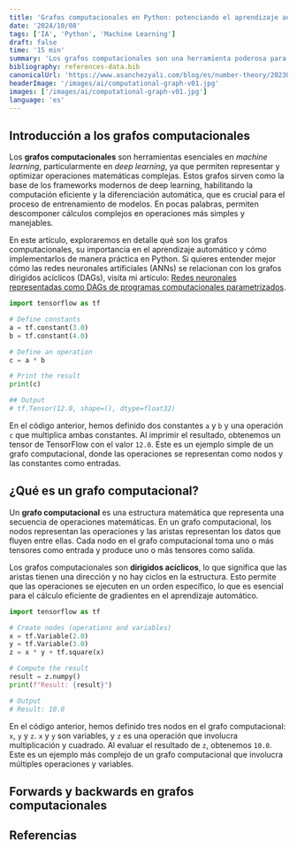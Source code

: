 ```yaml
---
title: 'Grafos computacionales en Python: potenciando el aprendizaje automático'
date: '2024/10/08'
tags: ['IA', 'Python', 'Machine Learning']
draft: false
time: '15 min'
summary: 'Los grafos computacionales son una herramienta poderosa para el aprendizaje automático. En este artículo, aprenderás cómo usarlos en Python para mejorar tus modelos de aprendizaje automático.'
bibliography: references-data.bib
canonicalUrl: 'https://www.asanchezyali.com/blog/es/number-theory/20230108DivisionAlgorithm'
headerImage: '/images/ai/computational-graph-v01.jpg'
images: ['/images/ai/computational-graph-v01.jpg']
language: 'es'
---
```


## Introducción a los grafos computacionales

Los **grafos computacionales** son herramientas esenciales en _machine learning_, particularmente en _deep learning_, ya que permiten representar y optimizar operaciones matemáticas complejas. Estos grafos sirven como la base de los frameworks modernos de deep learning, habilitando la computación eficiente y la diferenciación automática, que es crucial para el proceso de entrenamiento de modelos. En pocas palabras, permiten descomponer cálculos complejos en operaciones más simples y manejables.

En este artículo, exploraremos en detalle qué son los grafos computacionales, su importancia en el aprendizaje
automático y cómo implementarlos de manera práctica en Python. Si quieres entender mejor cómo las redes neuronales
artificiales (ANNs) se relacionan con los grafos dirigidos acíclicos (DAGs), visita mi artículo: [Redes neuronales representadas como DAGs de programas computacionales parametrizados](https://www.asanchezyali.com/blog/es/differentiable-programming/20240923DifferentiablePrograms).

```python showLineNumbers
import tensorflow as tf

# Define constants
a = tf.constant(3.0)
b = tf.constant(4.0)

# Define an operation
c = a * b

# Print the result
print(c)

## Output
# tf.Tensor(12.0, shape=(), dtype=float32)
```

En el código anterior, hemos definido dos constantes `a` y `b` y una operación `c` que multiplica ambas constantes. Al
imprimir el resultado, obtenemos un tensor de TensorFlow con el valor `12.0`. Este es un ejemplo simple de un grafo
computacional, donde las operaciones se representan como nodos y las constantes como entradas.

## ¿Qué es un grafo computacional?

Un **grafo computacional** es una estructura matemática que representa una secuencia de operaciones matemáticas. En un
grafo computacional, los nodos representan las operaciones y las aristas representan los datos que fluyen entre ellas.
Cada nodo en el grafo computacional toma uno o más tensores como entrada y produce uno o más tensores como salida.

Los grafos computacionales son **dirigidos acíclicos**, lo que significa que las aristas tienen una dirección y no hay
ciclos en la estructura. Esto permite que las operaciones se ejecuten en un orden específico, lo que es esencial para
el cálculo eficiente de gradientes en el aprendizaje automático.

```python showLineNumbers
import tensorflow as tf

# Create nodes (operations and variables)
x = tf.Variable(2.0)
y = tf.Variable(3.0)
z = x * y + tf.square(x)

# Compute the result
result = z.numpy()
print(f"Result: {result}")

# Output
# Result: 10.0
```

En el código anterior, hemos definido tres nodos en el grafo computacional: `x`, `y` y `z`. `x` y `y` son variables, y
`z` es una operación que involucra multiplicación y cuadrado. Al evaluar el resultado de `z`, obtenemos `10.0`. Este es
un ejemplo más complejo de un grafo computacional que involucra múltiples operaciones y variables.

## Forwards y backwards en grafos computacionales

## Referencias

<Reference
  type="image"
  url="https://unsplash.com/photos/a-blue-abstract-background-with-lines-and-dots-pREq0ns_p_E"
  text="Conny Schneider. 2023. Unsplash"
/>

<Reference
  type="web"
  url="https://www.tensorflow.org/guide/intro_to_graphs"
  text="TensorFlow. 2023. Introduction to graphs and tf.function"
/>

<Reference
  type="web"
  url="https://www.geeksforgeeks.org/how-to-form-graphs-in-tensorflow/"
  text="GeeksforGeeks. 2024. How to form graphs in TensorFlow"
/>

<Reference
  type="youtube"
  url="https://www.youtube.com/watch?v=hM74RH82LyI"
  text="Neural Networks 6 Computation Graphs and Backward Differentiation"
/>

<Reference
  type="web"
  url="https://colah.github.io/posts/2015-08-Backprop/"
  text="Colah's Blog. 2015. Calculus on Computational Graphs: Backpropagation"
/>
